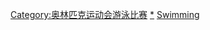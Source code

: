 {{Navbox
|name = 奥林匹克运动会游泳比赛
|title = [[夏季奥林匹克运动会游泳比赛]]
| state = {{{state|autocollapse}}}
| listclass = hlist
| titlestyle = background-color:#BFD7FF;
| imageleftstyle = width:60px; <!-- minimize width used by left image cell -->
| imagestyle = width:60px; <!-- same as imageleftstyle to center the list -->
| image = [[File:No image.svg|40px|link=]] <!-- empty right image to center the list -->
| imageleft = [[File:Swimming pictogram.svg|40px]]

| list1 = 
* [[1896年夏季奥林匹克运动会游泳比赛|1896]]
* [[1900年夏季奧林匹克運動會游泳比賽|1900]]
* [[1904年夏季奧林匹克運動會游泳比賽|1904]]
* [[1908年夏季奧林匹克運動會游泳比賽|1908]]
* [[1912年夏季奧林匹克運動會游泳比賽|1912]]
* [[1920年夏季奧林匹克運動會游泳比賽|1920]]
* [[1924年夏季奧林匹克運動會游泳比賽|1924]]
* [[1928年夏季奧林匹克運動會游泳比賽|1928]]
* [[1932年夏季奧林匹克運動會游泳比賽|1932]]
* [[1936年夏季奧林匹克運動會游泳比賽|1936]]
* [[1948年夏季奧林匹克運動會游泳比賽|1948]]
* [[1952年夏季奧林匹克運動會游泳比賽|1952]]
* [[1956年夏季奧林匹克運動會游泳比賽|1956]]
* [[1960年夏季奧林匹克運動會游泳比賽|1960]]
* [[1964年夏季奧林匹克運動會游泳比賽|1964]]
* [[1968年夏季奧林匹克運動會游泳比賽|1968]]
* [[1972年夏季奧林匹克運動會游泳比賽|1972]]
* [[1976年夏季奧林匹克運動會游泳比賽|1976]]
* [[1980年夏季奧林匹克運動會游泳比賽|1980]]
* [[1984年夏季奧林匹克運動會游泳比賽|1984]]
* [[1988年夏季奧林匹克運動會游泳比賽|1988]]
* [[1992年夏季奧林匹克運動會游泳比賽|1992]]
* [[1996年夏季奧林匹克運動會游泳比賽|1996]]
* [[2000年夏季奧林匹克運動會游泳比賽|2000]]
* [[2004年夏季奥林匹克运动会游泳比赛|2004]]
* [[2008年夏季奧林匹克運動會游泳比賽|2008]]
* [[2012年夏季奧林匹克運動會游泳比賽|2012]]
* [[2016年夏季奧林匹克運動會游泳比賽|2016]]
* [[2020年夏季奧林匹克運動會游泳比賽|2020]]

|belowclass = hlist
|below = 
* 獎牌得主列表
** [[奥林匹克运动会男子游泳奖牌得主列表|男子]]
** [[奥林匹克运动会女子游泳奖牌得主列表|女子]]
* [[奧林匹克運動會游泳紀錄列表|奧運紀錄列表]]
* [[奧運游泳場館列表|奧運場館列表]]
|belowstyle = background:#BFD7FF;
}}<includeonly>[[Category:奥林匹克运动会游泳比赛]]</includeonly><noinclude>
{{collapsible option}}
[[Category:夏季奧林匹克運動會游泳比賽導航模板|*]]
[[Category:夏季奧林匹克運動會比賽項目模板|Swimming]]
</noinclude>